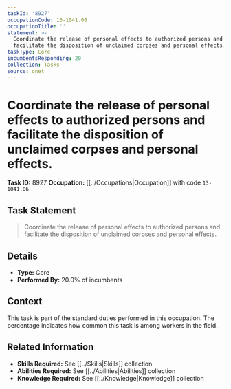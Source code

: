 ```yaml
---
taskId: '8927'
occupationCode: 13-1041.06
occupationTitle: ''
statement: >-
  Coordinate the release of personal effects to authorized persons and
  facilitate the disposition of unclaimed corpses and personal effects.
taskType: Core
incumbentsResponding: 20
collection: Tasks
source: onet
---
```

# Coordinate the release of personal effects to authorized persons and facilitate the disposition of unclaimed corpses and personal effects.

**Task ID:** 8927
**Occupation:** [[../Occupations|Occupation]] with code `13-1041.06`

## Task Statement

> Coordinate the release of personal effects to authorized persons and facilitate the disposition of unclaimed corpses and personal effects.

## Details

- **Type:** Core
- **Performed By:** 20.0% of incumbents

## Context

This task is part of the standard duties performed in this occupation. The percentage indicates how common this task is among workers in the field.

## Related Information

- **Skills Required:** See [[../Skills|Skills]] collection
- **Abilities Required:** See [[../Abilities|Abilities]] collection
- **Knowledge Required:** See [[../Knowledge|Knowledge]] collection

